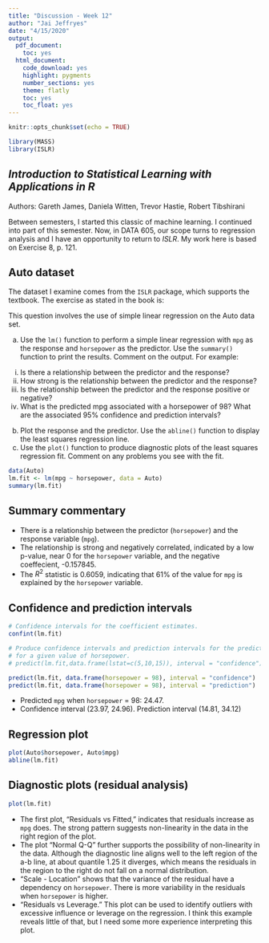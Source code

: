 ```yaml
---
title: "Discussion - Week 12"
author: "Jai Jeffryes"
date: "4/15/2020"
output:
  pdf_document:
    toc: yes
  html_document:
    code_download: yes
    highlight: pygments
    number_sections: yes
    theme: flatly
    toc: yes
    toc_float: yes
---
```


```r
knitr::opts_chunk$set(echo = TRUE)
```

```r
library(MASS)
library(ISLR)
```

## *Introduction to Statistical Learning with Applications in R*
Authors: Gareth James, Daniela Witten, Trevor Hastie, Robert Tibshirani

Between semesters, I started this classic of machine learning. I continued into part of this semester. Now, in DATA 605, our scope turns to regression analysis and I have an opportunity to return to *ISLR*. My work here is based on Exercise 8, p. 121.

## Auto dataset
The dataset I examine comes from the `ISLR` package, which supports the textbook. The exercise as stated in the book is:

This question involves the use of simple linear regression on the Auto data set.

(a) Use the `lm()` function to perform a simple linear regression with `mpg` as the response and `horsepower` as the predictor. Use the `summary()` function to print the results. Comment on the output. For example:
  i. Is there a relationship between the predictor and the response?
  i. How strong is the relationship between the predictor and the response?
  i. Is the relationship between the predictor and the response positive or negative?
  i. What is the predicted mpg associated with a horsepower of 98? What are the associated 95% confidence and prediction intervals?
(b) Plot the response and the predictor. Use the `abline()` function to display the least squares regression line.
(c) Use the `plot()` function to produce diagnostic plots of the least squares regression fit. Comment on any problems you see with the fit.

```r
data(Auto)
lm.fit <- lm(mpg ~ horsepower, data = Auto)
summary(lm.fit)
```

## Summary commentary
- There is a relationship between the predictor (`horsepower`) and the response variable (`mpg`).
- The relationship is strong and negatively correlated, indicated by a low p-value, near 0 for the `horsepower` variable, and the negative coeffecient, -0.157845.
- The $R^2$ statistic is 0.6059, indicating that 61% of the value for `mpg` is explained by the `horsepower` variable.

## Confidence and prediction intervals
```r
# Confidence intervals for the coefficient estimates.
confint(lm.fit)

# Produce confidence intervals and prediction intervals for the prediction of mpg
# for a given value of horsepower.
# predict(lm.fit,data.frame(lstat=c(5,10,15)), interval = "confidence")

predict(lm.fit, data.frame(horsepower = 98), interval = "confidence")
predict(lm.fit, data.frame(horsepower = 98), interval = "prediction")
```

- Predicted `mpg` when `horsepower` = 98: 24.47.
- Confidence interval (23.97, 24.96). Prediction interval (14.81, 34.12)

## Regression plot
```r
plot(Auto$horsepower, Auto$mpg)
abline(lm.fit)
```

## Diagnostic plots (residual analysis)
```r
plot(lm.fit)
```

- The first plot, "Residuals vs Fitted," indicates that residuals increase as `mpg` does. The strong pattern suggests non-linearity in the data in the right region of the plot.
- The plot "Normal Q-Q" further supports the possibility of non-linearity in the data. Although the diagnostic line aligns well to the left region of the a-b line, at about quantile 1.25 it diverges, which means the residuals in the region to the right do not fall on a normal distribution.
- "Scale - Location" shows that the variance of the residual have a dependency on `horsepower`. There is more variability in the residuals when `horsepower` is higher.
- "Residuals vs Leverage." This plot can be used to identify outliers with excessive influence or leverage on the regression. I think this example reveals little of that, but I need some more experience interpreting this plot.